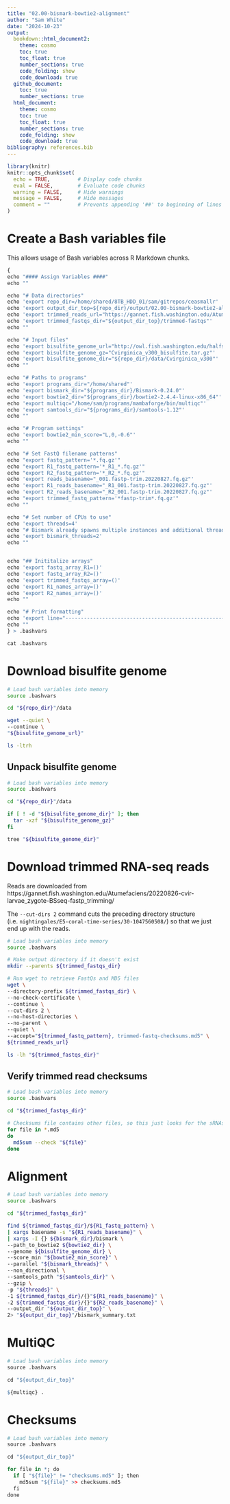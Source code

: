 ```yaml
---
title: "02.00-bismark-bowtie2-alignment"
author: "Sam White"
date: "2024-10-23"
output: 
  bookdown::html_document2:
    theme: cosmo
    toc: true
    toc_float: true
    number_sections: true
    code_folding: show
    code_download: true
  github_document:
    toc: true
    number_sections: true
  html_document:
    theme: cosmo
    toc: true
    toc_float: true
    number_sections: true
    code_folding: show
    code_download: true
bibliography: references.bib
---
```


```r
library(knitr)
knitr::opts_chunk$set(
  echo = TRUE,         # Display code chunks
  eval = FALSE,        # Evaluate code chunks
  warning = FALSE,     # Hide warnings
  message = FALSE,     # Hide messages
  comment = ""         # Prevents appending '##' to beginning of lines in code output
)
```

# Create a Bash variables file

This allows usage of Bash variables across R Markdown chunks.

```r
{
echo "#### Assign Variables ####"
echo ""

echo "# Data directories"
echo 'export repo_dir=/home/shared/8TB_HDD_01/sam/gitrepos/ceasmallr'
echo 'export output_dir_top=${repo_dir}/output/02.00-bismark-bowtie2-alignment'
echo 'export trimmed_reads_url="https://gannet.fish.washington.edu/Atumefaciens/20220826-cvir-larvae_zygote-BSseq-fastp_trimming/"'
echo 'export trimmed_fastqs_dir="${output_dir_top}/trimmed-fastqs"'
echo ""

echo "# Input files"
echo 'export bisulfite_genome_url="http://owl.fish.washington.edu/halfshell/genomic-databank/Cvirginica_v300_bisulfite.tar.gz"'
echo 'export bisulfite_genome_gz="Cvirginica_v300_bisulfite.tar.gz"'
echo 'export bisulfite_genome_dir="${repo_dir}/data/Cvirginica_v300"'
echo ""

echo "# Paths to programs"
echo 'export programs_dir="/home/shared"'
echo 'export bismark_dir="${programs_dir}/Bismark-0.24.0"'
echo 'export bowtie2_dir="${programs_dir}/bowtie2-2.4.4-linux-x86_64"'
echo 'export multiqc="/home/sam/programs/mambaforge/bin/multiqc"'
echo 'export samtools_dir="${programs_dir}/samtools-1.12"'
echo ""

echo "# Program settings"
echo 'export bowtie2_min_score="L,0,-0.6"'
echo ""

echo "# Set FastQ filename patterns"
echo "export fastq_pattern='*.fq.gz'"
echo "export R1_fastq_pattern='*_R1_*.fq.gz'"
echo "export R2_fastq_pattern='*_R2_*.fq.gz'"
echo 'export reads_basename="_001.fastp-trim.20220827.fq.gz"'
echo 'export R1_reads_basename="_R1_001.fastp-trim.20220827.fq.gz"'
echo 'export R2_reads_basename="_R2_001.fastp-trim.20220827.fq.gz"'
echo "export trimmed_fastq_pattern='*fastp-trim*.fq.gz'"
echo ""

echo "# Set number of CPUs to use"
echo 'export threads=4'
echo "# Bismark already spawns multiple instances and additional threads are multiplicative."
echo 'export bismark_threads=2' 
echo ""


echo "## Inititalize arrays"
echo 'export fastq_array_R1=()'
echo 'export fastq_array_R2=()'
echo 'export trimmed_fastqs_array=()'
echo 'export R1_names_array=()'
echo 'export R2_names_array=()'
echo ""

echo "# Print formatting"
echo 'export line="--------------------------------------------------------"'
echo ""
} > .bashvars

cat .bashvars
```

# Download bisulfite genome

```bash
# Load bash variables into memory
source .bashvars

cd "${repo_dir}"/data

wget --quiet \
--continue \
"${bisulfite_genome_url}"

ls -ltrh
```

## Unpack bisulfite genome
```bash
# Load bash variables into memory
source .bashvars

cd "${repo_dir}"/data

if [ ! -d "${bisulfite_genome_dir}" ]; then
  tar -xzf "${bisulfite_genome_gz}"
fi

tree "${bisulfite_genome_dir}"
```


# Download trimmed RNA-seq reads

Reads are downloaded from https://gannet.fish.washington.edu/Atumefaciens/20220826-cvir-larvae_zygote-BSseq-fastp_trimming/

The `--cut-dirs 2` command cuts the preceding directory structure (i.e. `nightingales/E5-coral-time-series/30-1047560508/`) so that we just end up with the reads.

```bash
# Load bash variables into memory
source .bashvars

# Make output directory if it doesn't exist
mkdir --parents ${trimmed_fastqs_dir}

# Run wget to retrieve FastQs and MD5 files
wget \
--directory-prefix ${trimmed_fastqs_dir} \
--no-check-certificate \
--continue \
--cut-dirs 2 \
--no-host-directories \
--no-parent \
--quiet \
--accept="${trimmed_fastq_pattern}, trimmed-fastq-checksums.md5" \
${trimmed_reads_url}

ls -lh "${trimmed_fastqs_dir}"
```

## Verify trimmed read checksums

```bash
# Load bash variables into memory
source .bashvars

cd "${trimmed_fastqs_dir}"

# Checksums file contains other files, so this just looks for the sRNAseq files.
for file in *.md5
do
  md5sum --check "${file}"
done
```

# Alignment
```bash
# Load bash variables into memory
source .bashvars

cd "${trimmed_fastqs_dir}"

find ${trimmed_fastqs_dir}/${R1_fastq_pattern} \
| xargs basename -s "${R1_reads_basename}" \
| xargs -I {} ${bismark_dir}/bismark \
--path_to_bowtie2 ${bowtie2_dir} \
--genome ${bisulfite_genome_dir} \
--score_min "${bowtie2_min_score}" \
--parallel "${bismark_threads}" \
--non_directional \
--samtools_path "${samtools_dir}" \
--gzip \
-p "${threads}" \
-1 ${trimmed_fastqs_dir}/{}"${R1_reads_basename}" \
-2 ${trimmed_fastqs_dir}/{}"${R2_reads_basename}" \
--output_dir "${output_dir_top}" \
2> "${output_dir_top}"/bismark_summary.txt

```

# MultiQC
```r
# Load bash variables into memory
source .bashvars

cd "${output_dir_top}"

${multiqc} .
```

# Checksums
```r
# Load bash variables into memory
source .bashvars

cd "${output_dir_top}"

for file in *; do
  if [ "${file}" != "checksums.md5" ]; then
    md5sum "${file}" >> checksums.md5
  fi
done
```
